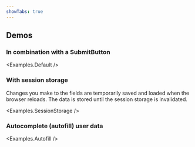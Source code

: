 ```yaml
---
showTabs: true
---
```



## Demos

### In combination with a SubmitButton

<Examples.Default />

### With session storage

Changes you make to the fields are temporarily saved and loaded
when the browser reloads. The data is stored until the session storage is invalidated.

<Examples.SessionStorage />

### Autocomplete (autofill) user data

<Examples.Autofill />
